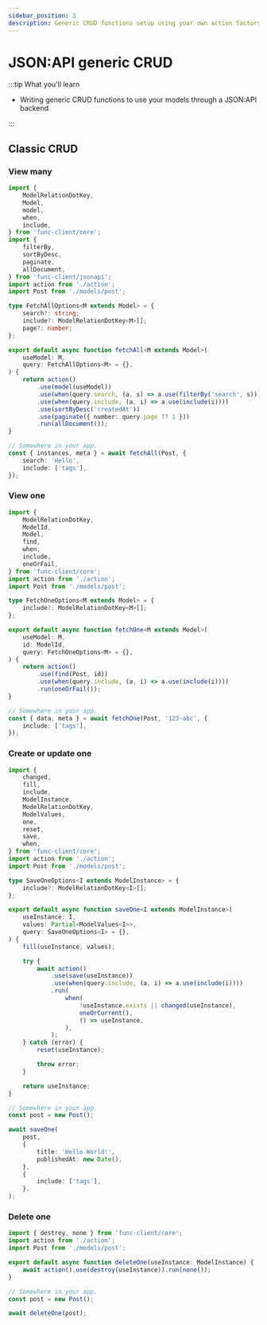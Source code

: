 ```yaml
---
sidebar_position: 3
description: Generic CRUD functions setup using your own action factory.
---
```


# JSON:API generic CRUD

:::tip What you'll learn

-   Writing generic CRUD functions to use your models through a JSON:API backend

:::

## Classic CRUD

### View many

```typescript
import {
    ModelRelationDotKey,
    Model,
    model,
    when,
    include,
} from 'func-client/core';
import {
    filterBy,
    sortByDesc,
    paginate,
    allDocument,
} from 'func-client/jsonapi';
import action from './action';
import Post from './models/post';

type FetchAllOptions<M extends Model> = {
    search?: string;
    include?: ModelRelationDotKey<M>[];
    page?: number;
};

export default async function fetchAll<M extends Model>(
    useModel: M,
    query: FetchAllOptions<M> = {},
) {
    return action()
        .use(model(useModel))
        .use(when(query.search, (a, s) => a.use(filterBy('search', s))))
        .use(when(query.include, (a, i) => a.use(include(i))))
        .use(sortByDesc('createdAt'))
        .use(paginate({ number: query.page ?? 1 }))
        .run(allDocument());
}

// Somewhere in your app.
const { instances, meta } = await fetchAll(Post, {
    search: 'Hello',
    include: ['tags'],
});
```

### View one

```typescript
import {
    ModelRelationDotKey,
    ModelId,
    Model,
    find,
    when,
    include,
    oneOrFail,
} from 'func-client/core';
import action from './action';
import Post from './models/post';

type FetchOneOptions<M extends Model> = {
    include?: ModelRelationDotKey<M>[];
};

export default async function fetchOne<M extends Model>(
    useModel: M,
    id: ModelId,
    query: FetchOneOptions<M> = {},
) {
    return action()
        .use(find(Post, id))
        .use(when(query.include, (a, i) => a.use(include(i))))
        .run(oneOrFail());
}

// Somewhere in your app.
const { data, meta } = await fetchOne(Post, '123-abc', {
    include: ['tags'],
});
```

### Create or update one

```typescript
import {
    changed,
    fill,
    include,
    ModelInstance,
    ModelRelationDotKey,
    ModelValues,
    one,
    reset,
    save,
    when,
} from 'func-client/core';
import action from './action';
import Post from './models/post';

type SaveOneOptions<I extends ModelInstance> = {
    include?: ModelRelationDotKey<I>[];
};

export default async function saveOne<I extends ModelInstance>(
    useInstance: I,
    values: Partial<ModelValues<I>>,
    query: SaveOneOptions<I> = {},
) {
    fill(useInstance, values);

    try {
        await action()
            .use(save(useInstance))
            .use(when(query.include, (a, i) => a.use(include(i))))
            .run(
                when(
                    !useInstance.exists || changed(useInstance),
                    oneOrCurrent(),
                    () => useInstance,
                ),
            );
    } catch (error) {
        reset(useInstance);

        throw error;
    }

    return useInstance;
}

// Somewhere in your app.
const post = new Post();

await saveOne(
    post,
    {
        title: 'Hello World!',
        publishedAt: new Date(),
    },
    {
        include: ['tags'],
    },
);
```

### Delete one

```javascript
import { destroy, none } from 'func-client/core';
import action from './action';
import Post from './models/post';

export default async function deleteOne(useInstance: ModelInstance) {
    await action().use(destroy(useInstance)).run(none());
}

// Somewhere in your app.
const post = new Post();

await deleteOne(post);
```
